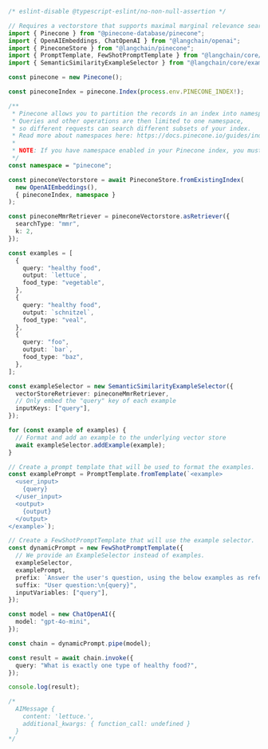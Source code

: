 ```typescript
/* eslint-disable @typescript-eslint/no-non-null-assertion */

// Requires a vectorstore that supports maximal marginal relevance search
import { Pinecone } from "@pinecone-database/pinecone";
import { OpenAIEmbeddings, ChatOpenAI } from "@langchain/openai";
import { PineconeStore } from "@langchain/pinecone";
import { PromptTemplate, FewShotPromptTemplate } from "@langchain/core/prompts";
import { SemanticSimilarityExampleSelector } from "@langchain/core/example_selectors";

const pinecone = new Pinecone();

const pineconeIndex = pinecone.Index(process.env.PINECONE_INDEX!);

/**
 * Pinecone allows you to partition the records in an index into namespaces.
 * Queries and other operations are then limited to one namespace,
 * so different requests can search different subsets of your index.
 * Read more about namespaces here: https://docs.pinecone.io/guides/indexes/use-namespaces
 *
 * NOTE: If you have namespace enabled in your Pinecone index, you must provide the namespace when creating the PineconeStore.
 */
const namespace = "pinecone";

const pineconeVectorstore = await PineconeStore.fromExistingIndex(
  new OpenAIEmbeddings(),
  { pineconeIndex, namespace }
);

const pineconeMmrRetriever = pineconeVectorstore.asRetriever({
  searchType: "mmr",
  k: 2,
});

const examples = [
  {
    query: "healthy food",
    output: `lettuce`,
    food_type: "vegetable",
  },
  {
    query: "healthy food",
    output: `schnitzel`,
    food_type: "veal",
  },
  {
    query: "foo",
    output: `bar`,
    food_type: "baz",
  },
];

const exampleSelector = new SemanticSimilarityExampleSelector({
  vectorStoreRetriever: pineconeMmrRetriever,
  // Only embed the "query" key of each example
  inputKeys: ["query"],
});

for (const example of examples) {
  // Format and add an example to the underlying vector store
  await exampleSelector.addExample(example);
}

// Create a prompt template that will be used to format the examples.
const examplePrompt = PromptTemplate.fromTemplate(`<example>
  <user_input>
    {query}
  </user_input>
  <output>
    {output}
  </output>
</example>`);

// Create a FewShotPromptTemplate that will use the example selector.
const dynamicPrompt = new FewShotPromptTemplate({
  // We provide an ExampleSelector instead of examples.
  exampleSelector,
  examplePrompt,
  prefix: `Answer the user's question, using the below examples as reference:`,
  suffix: "User question:\n{query}",
  inputVariables: ["query"],
});

const model = new ChatOpenAI({
  model: "gpt-4o-mini",
});

const chain = dynamicPrompt.pipe(model);

const result = await chain.invoke({
  query: "What is exactly one type of healthy food?",
});

console.log(result);

/*
  AIMessage {
    content: 'lettuce.',
    additional_kwargs: { function_call: undefined }
  }
*/
```
